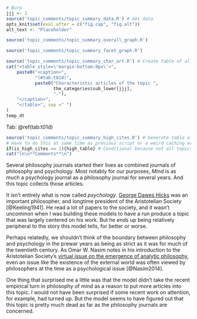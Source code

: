 ```r
# Burp
jjj <- 1
source('topic_comments/topic_summary_data.R') # Get data
opts_knit$set(eval.after = c("fig.cap", "fig.alt"))
alt_text <- "Placeholder"
```

```r
source('topic_comments/topic_summary_overall_graph.R')
```

```r
source('topic_comments/topic_summary_facet_graph.R')
```

```r
source('topic_comments/topic_summary_char_art.R') # Create table of all articles in topic # Burp
cat("<table style=\'margin-bottom:0px\'>",
    paste0("<caption>",
           "(#tab:t01d)",
           paste0("Characteristic articles of the topic ",
                  the_categories$sub_lower[jjj],
                  "."),
    "</caption>",
    "</table>", sep =" ")
)
temp_dt
```
Tab: \@ref(tab:t01d)

```r
source('topic_comments/topic_summary_high_cites.R') # Generate table of highly cited articles. 
# Have to do this at same time as previous script or a weird caching error occurs.
if(is_high_cites == 1){high_table} # Conditional because not all topics have high cites
cat("\n\n**Comments**\n")
```

Several philosophy journals started their lives as combined journals of philosophy and psychology. Most notably for our purposes, _Mind_ is as much a psychology journal as a philosophy journal for several years. And this topic collects those articles.

It isn't entirely what is now called _psychology_. [George Dawes Hicks](https://philpapers.org/rec/KEEGDH) was an important philosopher, and longtime president of the Aristotelian Society [@Keeling1941]. He read a lot of papers to the society, and it wasn't uncommon when I was building these models to have a run produce a topic that was largely centered on his work. But he ends up being relatively peripheral to the story this model tells, for better or worse.

Perhaps relatedly, we shouldn't think of the boundary between philosophy and psychology in the prewar years as being as strict as it was for much of the twentieth century. As Omar W. Nasim notes in his introduction to the Aristotelian Society's [virtual issue on the emergence of analytic philosophy](http://www.aristoteliansociety.org.uk/the-virtual-issue/the-virtual-issue-no-2/), even an issue like the existence of the external world was often viewed by philosophers at the time as a psychological issue [@Nasim2014].

One thing that surprised me a little was that the model didn't take the recent empirical turn in philosophy of mind as a reason to put more articles into this topic. I would not have been surprised if some recent work on attention, for example, had turned up. But the model seems to have figured out that this topic is pretty much dead as far as the philosophy journals are concerned.